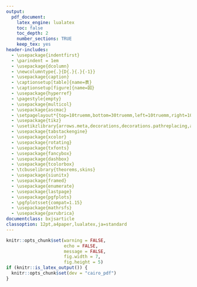 ```yaml
---
output:
  pdf_document:
    latex_engine: lualatex
    toc: false
    toc_depth: 2
    number_sections: TRUE
    keep_tex: yes
header-includes:
  - \usepackage{indentfirst}
  - \parindent = 1em
  - \usepackage{dcolumn}
  - \newcolumntype{.}{D{.}{.}{-1}}
  - \usepackage{caption}
  - \captionsetup[table]{name=表}
  - \captionsetup[figure]{name=図}
  - \usepackage{hyperref}
  - \pagestyle{empty}
  - \usepackage{multicol}
  - \usepackage{ascmac}
  - \setpagelayout*{top=10truemm,bottom=30truemm,left=10truemm,right=10truemm}
  - \usepackage{tikz}
  - \usetikzlibrary{arrows.meta,decorations,decorations.pathreplacing,arrows,calc}
  - \usepackage{tabstackengine}
  - \usepackage{xcolor}
  - \usepackage{rotating}
  - \usepackage{txfonts}
  - \usepackage{fancybox}
  - \usepackage{dashbox}
  - \usepackage{tcolorbox}
  - \tcbuselibrary{theorems,skins}
  - \usepackage{siunitx}
  - \usepackage{framed}
  - \usepackage{enumerate}
  - \usepackage{lastpage}
  - \usepackage{pgfplots}
  - \pgfplotsset{compat=1.15}
  - \usepackage{mathrsfs}
  - \usepackage{pxrubrica}
documentclass: bxjsarticle
classoption: 12pt,a4paper,lualatex,ja=standard
---
```


```r
knitr::opts_chunk$set(warning = FALSE, 
                      echo = FALSE, 
                      message = FALSE,
                      fig.width = 7,
                      fig.height = 5)
if (knitr::is_latex_output()) {
  knitr::opts_chunk$set(dev = "cairo_pdf")
}
```

\renewcommand{\thefootnote}{}
\newcounter{kaunta}
\renewcommand{\thekaunta}{\arabic{kaunta}}
\newcommand{\kaunta}{\refstepcounter{kaunta}%
\thekaunta}
\def\question{\noindent\fbox{\large\makebox[1em]{\text{\kaunta}}} \hspace{1pt}}
\newcounter{skaunta}
\renewcommand{\theskaunta}{\arabic{skaunta}}
\newcommand{\skaunta}{\refstepcounter{skaunta}%
\theskaunta}
\def\squestion{(\text{\skaunta})\hspace{2.5pt}}
\newcommand{\maru}[1]{\raise0.2ex\hbox{\textcircled{\scriptsize{#1}}}}
\newcommand{\jsim}{\mathrel{\text{∽}}}
\newcommand{\jpara}{/\!/}

\newcounter{kcounter}
\setcounter{kcounter}{0}
\newcommand{\kana}{\refstepcounter{kcounter}\ifthenelse{\value{kcounter}=1}{ア}{\ifthenelse{\value{kcounter}=2}{イ}{\ifthenelse{\value{kcounter}=3}{ウ}{\ifthenelse{\value{kcounter}=4}{エ}{\ifthenelse{\value{kcounter}=5}{オ} {\ifthenelse{\value{kcounter}=6}{カ}{\ifthenelse{\value{kcounter}=7}{キ}{\ifthenelse{\value{kcounter}=8}{ク}{\ifthenelse{\value{kcounter}=9}{ケ}{\ifthenelse{\value{kcounter}=10}{コ}{\ifthenelse{\value{kcounter}=11}{サ}{\ifthenelse{\value{kcounter}=12}{シ}{\ifthenelse{\value{kcounter}=13}{ス}{\ifthenelse{\value{kcounter}=14}{セ}{\ifthenelse{\value{kcounter}=15}{ソ}{\ifthenelse{\value{kcounter}=16}{タ}{\ifthenelse{\value{kcounter}=17}{チ}{\ifthenelse{\value{kcounter}=18}{ツ}{\ifthenelse{\value{kcounter}=19}{テ}{\ifthenelse{\value{kcounter}=20}{ト}{\ifthenelse{\value{kcounter}=21}{ナ}{\ifthenelse{\value{kcounter}=22}{ニ}{\ifthenelse{\value{kcounter}=23}{ヌ}{\ifthenelse{\value{kcounter}=24}{ネ}{\ifthenelse{\value{kcounter}=25}{ノ}{\ifthenelse{\value{kcounter}=26}{ハ}{\ifthenelse{\value{kcounter}=27}{ヒ}{\ifthenelse{\value{kcounter}=28}{フ}{\ifthenelse{\value{kcounter}=29}{ヘ}{\ifthenelse{\value{kcounter}=30}{ホ}{\ifthenelse{\value{kcounter}=31}{マ}{\ifthenelse{\value{kcounter}=32}{ミ}{\ifthenelse{\value{kcounter}=33}{ム}{\ifthenelse{\value{kcounter}=34}{メ}{\ifthenelse{\value{kcounter}=35}{モ}{\ifthenelse{\value{kcounter}=36}{ヤ}{\ifthenelse{\value{kcounter}=37}{ユ}{\ifthenelse{\value{kcounter}=38}{ヨ}{\ifthenelse{\value{kcounter}=39}{ラ}{\ifthenelse{\value{kcounter}=40}{リ}{\ifthenelse{\value{kcounter}=41}{ル}{\ifthenelse{\value{kcounter}=42}{レ}{\ifthenelse{\value{kcounter}=43}{ロ}{\ifthenelse{\value{kcounter}=44}{ワ}{・}}}}}}}}}}}}}}}}}}}}}}}}}}}}}}}}}}}}}}}}}}}}}

\newcommand{\kuran}[1]{\framebox[1.5cm][c]{\maru{\kana}}}

\newcommand{\degre}{\ensuremath{^\circ}}

\newcommand{\myarc}[1]{
   \tikz [baseline = (N.base), every node/.style={}] {
      \node [inner sep = 0pt] (N) {$\mathrm{#1}$};
      \draw [line width = 0.4pt] plot [smooth, tension=1.3] coordinates {
         ($(N.north west) + (0.1ex,0)$)
         ($(N.north)      + (0,0.5ex)$)
         ($(N.north east) + (0,0)$)
      };
   }
}

\makeatletter
\newenvironment{figurehere}{\def\@captype{figure}}{}
\makeatother

\newcommand{\haiten}[1]{%
\begin{flushright}%
\footnotesize{＜#1＞}%
\end{flushright}%
}
\newgeometry{top=10truemm,bottom=10truemm,left=20truemm,right=20truemm}

\thispagestyle{empty}
\begin{center}
\phantom{empty}

\vspace{60truemm}

\hspace{4em} {\HUGE\gtfamily\bfseries \ruby[g]{数}{すう}\hspace{2em}\ruby[g]{学}{がく}}\hspace{1em}{\large \gtfamily \bfseries （$\mathbf{1}$\ruby[g]{年}{ねん}）}\\

\vspace{15truemm}

\hspace{2.5em}{\large \gtfamily \bfseries（この\ruby[g]{問題}{もんだい}は\ruby[g]{定規}{じょうぎ}とコンパスが\ruby[g]{必要}{ひつよう}です。）}

\vspace{64truemm}

{\large\gtfamily\bfseries \ruby[g]{注}{ちゅう}\hspace{5em}\ruby[g]{意}{い}}

\end{center}

\centering
\begin{framed}
\begin{flushleft}
\begin{enumerate}[\Large \gtfamily 1]
  \item {\large 「\ruby[g]{開始}{かいし}」の\ruby[g]{合図}{あいず}があるまでは,\ruby[g]{開}{ひら}いてはいけません。}

  \item {\large \ruby[g]{問題}{もんだい}は\pageref{LastPage}ページまであります。}

  \item {\large 「\ruby[g]{開始}{かいし}」の\ruby[g]{合図}{あいず}があったら,まず,\ruby[g]{問題用紙}{もんだいようし}・\ruby[g]{解答用紙}{かいとうようし}に,\ruby[g]{組}{くみ}・\ruby[g]{番号}{ばんごう}と\ruby[g]{名前}{なまえ}などを\ruby[g]{書}{か}きなさい。}

  \item {\large \ruby[g]{答}{こた}えは,すべて\ruby[g]{解答用紙}{かいとうようし}に\ruby[g]{書}{か}きなさい。また、\ruby[g]{所定}{しょてい}の\ruby[g]{欄}{らん}に\ruby[g]{濃}{こ}くはっきりと\ruby[g]{書}{か}きなさい。}

  \item {\large 「\ruby[g]{終了}{しゅうりょう}」の\ruby[g]{合図}{あいず}で,すぐ\ruby[g]{鉛筆}{えんぴつ}をおき,\ruby[g]{解答用紙}{かいとうようし}を\ruby[g]{裏返}{うらがえ}しにしなさい。}
\end{enumerate}
\end{flushleft}
\end{framed}

\vspace{14mm}

\begin{center}
{\large \underline{\hspace{30mm}\ruby[g]{組}{くみ} \hspace{30mm}\ruby[g]{番}{ばん} \hspace{15mm} \ruby[g]{名前}{なまえ} \hspace{60mm}}}
\end{center}

\pagestyle{plain}
\pagenumbering{arabic}

\begin{flushleft}

\question \ruby[g]{次}{つぎ}の\ruby[g]{空欄}{くうらん}に\ruby[g]{当}{あ}てはまる\ruby[g]{言葉}{ことば}や\ruby[g]{記号}{きごう}を\ruby[g]{書}{か}きなさい。

\haiten{知・技$1 \times 31$点}

2\ruby[g]{点}{てん}A, Bを\ruby[g]{通}{とお}り、\ruby[g]{両方}{りょうほう}にかぎりなくのびているものを\kuran{直線AB}という。\ruby[g]{直線}{ちょくせん}ABのうち、AからBまでの\ruby[g]{部分}{ぶぶん}を\kuran{線分AB}という。また、\ruby[g]{線分}{せんぶん}ABをBのほうへまっすぐにかぎりなくのばしたものを\kuran{半直線AB}という。

\ruby[g]{図形}{ずけい}を、\ruby[g]{一定}{いってい}の\ruby[g]{方向}{ほうこう}に、\ruby[g]{一定}{いってい}の\ruby[g]{距離}{きょり}だけ\ruby[g]{動}{うご}かす\ruby[g]{移動}{いどう}を\kuran{平行移動}という。\ruby[g]{線分}{せんぶん}ABと\ruby[g]{線分}{せんぶん}CDの\ruby[g]{長}{なが}さが\ruby[g]{等}{ひと}しいことをAB \kuran{$=$} CDとかく。\ruby[g]{図形}{ずけい}をある\ruby[g]{点}{てん}を\ruby[g]{中心}{ちゅうしん}として、\ruby[g]{一定}{いってい}の\ruby[g]{角度}{かくど}だけ\ruby[g]{回転}{かいてん}させる\ruby[g]{移動}{いどう}を\kuran{回転移動}といい、\ruby[g]{中心}{ちゅうしん}とする\ruby[g]{点}{てん}を\kuran{回転の中心}という。\ruby[g]{図形}{ずけい}を$\ang{180}$だけ\ruby[g]{回転移動}{かいてんいどう}させることを\kuran{点対称移動}という。また、\ruby[g]{図形}{ずけい}をある\ruby[g]{直線}{ちょくせん}を\ruby[g]{折}{お}り\ruby[g]{目}{め}として\ruby[g]{折}{お}り\ruby[g]{返}{かえ}す\ruby[g]{移動}{いどう}を\kuran{対称移動}といい、\ruby[g]{折}{お}り\ruby[g]{目}{め}の\ruby[g]{直線}{ちょくせん}を\kuran{対称の軸}という。

\ruby[g]{平行}{へいこう}な2\ruby[g]{直線}{ちょくせん}を\kuran{平行線}という。2\ruby[g]{直線}{ちょくせん}AB, CDが\ruby[g]{平行}{へいこう}であることを

\noindent
AB \kuran{$\jpara$} CDとかく。1つの\ruby[g]{点}{てん}Oから\ruby[g]{出}{で}る2つの\ruby[g]{半直線}{はんちょくせん}OA, OBによって\ruby[g]{角}{かく}ができる。この\ruby[g]{角}{かく}を\kuran{$\angle$}AOBとかく。2\ruby[g]{直線}{ちょくせん}が\ruby[g]{垂直}{すいちょく}であるとき、\ruby[g]{一方}{いっぽう}の\ruby[g]{直線}{ちょくせん}を\ruby[g]{他方}{たほう}の\ruby[g]{直線}{ちょくせん}の\kuran{垂線}という。\ruby[g]{線分}{せんぶん}ABと\ruby[g]{直線}{ちょくせん}$l$が\ruby[g]{垂直}{すいちょく}であることを、AB\kuran{$\perp$}$l$とかく。

\ruby[g]{線分}{せんぶん}を2\ruby[g]{等分}{とうぶん}する\ruby[g]{点}{てん}を、その\ruby[g]{線分}{せんぶん}の\kuran{中点}という。\ruby[g]{線分}{せんぶん}の\ruby[g]{中点}{ちゅうてん}を\ruby[g]{通}{とお}り、その\ruby[g]{線分}{せんぶん}に\ruby[g]{垂直}{すいちょく}な\ruby[g]{直線}{ちょくせん}をその\ruby[g]{線分}{せんぶん}の\kuran{垂直二等分線}という。2\ruby[g]{点}{てん}からの\ruby[g]{距離}{きょり}が\ruby[g]{等}{ひと}しい\ruby[g]{点}{てん}は、\ruby[g]{垂直二等分線上}{すいちょくにとうぶんせんじょう}にある。

  1つの\ruby[g]{角}{かく}を2\ruby[g]{等分}{とうぶん}する\ruby[g]{半直線}{はんちょくせん}を、その\ruby[g]{角}{かく}の\kuran{二等分線}という。\ruby[g]{角}{かく}の\ruby[g]{二等分線}{にとうぶんせん}は、その\ruby[g]{角}{かく}の\kuran{対称の軸}である。\ruby[g]{角}{かく}の\ruby[g]{二等分線上}{にとうぶんせんじょう}の\ruby[g]{点}{てん}から\ruby[g]{角}{かく}の\ruby[g]{二辺}{にへん}までの\ruby[g]{距離}{きょり}は\ruby[g]{等}{ひと}しい。また、\ruby[g]{角}{かく}の\ruby[g]{内部}{ないぶ}にあって、その\ruby[g]{角}{かく}の2\ruby[g]{辺}{へん}までの\ruby[g]{距離}{きょり}が\ruby[g]{等}{ひと}しい\ruby[g]{点}{てん}は、その\ruby[g]{角}{かく}の\ruby[g]{二等分線上}{にとうぶんせんじょう}にある。

\ruby[g]{円周上}{えんしゅうじょう}の2\ruby[g]{点}{てん}をA, Bとするとき、AからBまでの\ruby[g]{円周}{えんしゅう}の\ruby[g]{部分}{ぶぶん}を\ruby[g]{弧}{こ}ABといい、\kuran{$\myarc{AB}$}と\ruby[g]{表}{あらわ}す。\ruby[g]{円周上}{えんしゅうじょう}の2\ruby[g]{点}{てん}を\ruby[g]{結}{むす}ぶ\ruby[g]{線分}{せんぶん}を\ruby[g]{弦}{げん}といい、\ruby[g]{両端}{りょうたん}がA, Bである\ruby[g]{弦}{げん}を\kuran{弦AB}という。

\ruby[g]{円}{えん}の\ruby[g]{中心}{ちゅうしん}を\ruby[g]{通}{とお}る\ruby[g]{直線}{ちょくせん}に\ruby[g]{垂直}{すいちょく}な\ruby[g]{直線}{ちょくせん}を\ruby[g]{平行移動}{へいこういどう}させていくと、1\ruby[g]{点}{てん}だけで\ruby[g]{円}{えん}と\ruby[g]{出}{で}あう\ruby[g]{場所}{ばしょ}がある。このとき、この\ruby[g]{直線}{ちょくせん}は\ruby[g]{円}{えん}に\kuran{接する}といい、この\ruby[g]{直線}{ちょくせん}を\ruby[g]{円}{えん}の\kuran{接線}、\ruby[g]{円}{えん}と\ruby[g]{直線}{ちょくせん}が\ruby[g]{接}{せっ}する\ruby[g]{点}{てん}を\kuran{接点}という。\ruby[g]{円}{えん}の\ruby[g]{接線}{せっせん}は、\ruby[g]{接点}{せってん}を\ruby[g]{通}{とおる}る\ruby[g]{半径}{はんけい}に\kuran{垂直}である。

\ruby[g]{弧}{こ}の\ruby[g]{両端}{りょうたん}を\ruby[g]{通}{とお}る2つの\ruby[g]{半径}{はんけい}とその\ruby[g]{弧}{こ}で\ruby[g]{囲}{かこ}まれた\ruby[g]{図形}{ずけい}を\kuran{おうぎ形}という。おうぎ\ruby[g]{形}{がた}で、2つの\ruby[g]{半径}{はんけい}のつくる\ruby[g]{角}{かく}を\kuran{中心角}という。

\begin{center}
\begin{figurehere}
\includegraphics[height=52mm]{media_ku/image4.png}
\end{figurehere}
\end{center}

\ruby[g]{上}{うえ}の$\maru{ア} \sim \maru{エ}$の\ruby[g]{立体}{ りったい}のように、\ruby[g]{平面}{へいめん}だけで\ruby[g]{囲}{かこ}まれた\ruby[g]{立体}{りったい}を\kuran{多面体}という。また、$\maru{イ}$や$\maru{エ}$のような\ruby[g]{立体}{りったい}を\kuran{角錐}という。$\maru{カ}$のような\ruby[g]{立体}{りったい}を\kuran{円錐}という。

\ruby[g]{底面}{ていめん}が\ruby[g]{正三角形}{せいさんかくけい}、\ruby[g]{正方形}{せいほうけい}、$\cdots$で、\ruby[g]{側面}{そくめん}がすべて\ruby[g]{合同}{ごうどう}な\ruby[g]{長方形}{ちょうほうけい}である\ruby[g]{角柱}{かくちゅう}をそれぞれ、\ruby[g]{正三角柱}{せいさんかくちゅう}、\ruby[g]{正四角柱}{せいしかくちゅう}、$\cdots$という。また、\ruby[g]{底面}{ていめん}が\ruby[g]{正三角形}{せいさんかくけい}、\ruby[g]{正方形}{せいほうけい}、$\cdots$で、\ruby[g]{側面}{そくめん}がすべて\ruby[g]{合同}{ごうどう}な\ruby[g]{二等辺三角形}{にとうへんさんかくけい}である\ruby[g]{角錐}{かくすい}を、それぞれ\ruby[g]{正三角錐}{せいさんかくすい}、\ruby[g]{正四角錐}{せいしかくすい}、$\cdots$という。

\ruby[g]{立方体}{りっぽうたい}のように、\ruby[g]{多面体}{ためんたい}で\ruby[g]{次}{つぎ}の2つの\ruby[g]{性質}{せいしつ}をもち、へこみのないものを\kuran{正多面体}という。

\begin{itemize}
\item どの\ruby[g]{面}{めん}もすべて\ruby[g]{合同}{ごうどう}な\ruby[g]{正多角形}{せいたかくけい}である。
\item どの\ruby[g]{頂点}{ちょうてん}にも\ruby[g]{面}{めん}が\ruby[g]{同}{おな}じ\ruby[g]{数}{かず}だけ\ruby[g]{集}{あつ}まっている。
\end{itemize}

\vfill

\question \ruby[g]{下}{した}の\ruby[g]{図}{ず}の\ruby[g]{立体}{りったい}について、\ruby[g]{次}{つぎ}の\ruby[g]{問}{とい}に\ruby[g]{答}{こた}えなさい。

\haiten{知・技$2 \times 6$点}

\begin{center}
\begin{figurehere}
\includegraphics[height=40mm]{media/tu2.jpg}
\end{figurehere}
\end{center}

\squestion $\maru{ア}, \, \maru{ウ}, \, \maru{エ}$の\ruby[g]{立体}{りったい}の\ruby[g]{名前}{なまえ}と、それが\ruby[g]{何面体}{なんめんたい}であるかを\ruby[g]{答}{こた}えなさい。

\squestion $\maru{オ}, \, \maru{カ}$の\ruby[g]{立体}{りったい}の\ruby[g]{名前}{なまえ}と、\ruby[g]{側面}{そくめん}の\ruby[g]{形}{かたち}を\ruby[g]{答}{こた}えなさい。

\squestion $\maru{ク}$の\ruby[g]{立体}{りったい}の\ruby[g]{名前}{なまえ}を\ruby[g]{答}{こた}えなさい。

\setcounter{skaunta}{0}

\vfill

\question \ruby[g]{正四面体}{せいしめんたい}、\ruby[g]{正六面体}{せいろくめんたい}、\ruby[g]{正八面体}{せいはちめんたい}について、\ruby[g]{下}{した}の\ruby[g]{表}{ひょう}の\ruby[g]{空欄}{くうらん}をうめて、\ruby[g]{表}{ひょう}を\ruby[g]{完成}{かんせい}させなさい。

\haiten{知・技$2 \times 4$点}

\begin{center}
\begin{figurehere}
\includegraphics[height=40mm]{media/tu3.jpg}
\end{figurehere}

\renewcommand{\arraystretch}{1.5}
\begin{tabular}{|c|c|c|c|}
\hline
 & \ruby[g]{面}{めん}の\ruby[g]{数}{かず} & \ruby[g]{辺}{へん}の数 &\ruby[g]{ 頂点}{ちょうてん}の\ruby[g]{数}{かず} \\
\hline
\ruby[g]{正四面体}{せいしめんたい} & \squestion & 6 & 4\\
\hline
\ruby[g]{正六面体}{せいろくめんたい} & 6 & 12 & \squestion \\
\hline
\ruby[g]{正八面体}{せいはちめんたい} & \squestion  & \squestion  & 6\\
\hline
\end{tabular}

\end{center}

\vfill

\newpage

\begin{multicols}{2}

\question \ruby[g]{右}{みぎ}の\ruby[g]{長方形}{ちょうほうけい}ABCDについて、\ruby[g]{線分}{せんぶん}ADと\ruby[g]{線分}{せんぶん}BCの\ruby[g]{関係}{かんけい}を、\ruby[g]{記号}{きごう}を\ruby[g]{使}{つか}って2\ruby[g]{通}{とお}りの\ruby[g]{方法}{ほうほう}で\ruby[g]{表}{あらわ}しなさい。

\haiten{知・技$4$点}

\columnbreak

\begin{center}
\begin{figurehere}
\includegraphics{media/image1.png}
\end{figurehere}
\end{center}

\end{multicols}

\vspace*{\fill}

\begin{multicols}{2}

\question \ruby[g]{右}{みぎ}の\ruby[g]{図形}{ずけい}について、\ruby[g]{次}{つぎ}の\ruby[g]{問}{とい}に\ruby[g]{答}{こた}えなさい。

\haiten{知・技$2 \times 2$点}

\setcounter{skaunta}{0}

\squestion \ruby[g]{三角形}{さんかくけい}を\ruby[g]{直線}{ちょくせん}$l$を\ruby[g]{対称}{たいしょう}の\ruby[g]{軸}{じく}として\ruby[g]{対称移動}{たいしょういどう}させた\ruby[g]{図形}{ずけい}をかきなさい。

\vspace*{\fill}

\columnbreak

\begin{center}
\begin{figurehere}
\includegraphics[width=30mm]{media/tu4.png}
\end{figurehere}

\end{center}

\end{multicols}

\begin{multicols}{2}

\squestion \ruby[g]{三角形}{さんかくけい}を\ruby[g]{点}{てん}Oを\ruby[g]{中心}{ちゅうしん}として$\ang{180}$\ruby[g]{回転移動}{かいてんいどう}させた\ruby[g]{図形}{ずけい}をかきなさい。

\vspace*{\fill}

\columnbreak

\begin{center}
\begin{figurehere}
\includegraphics[width=30mm]{media/image3.png}
\end{figurehere}
\end{center}

\end{multicols}

\begin{multicols}{2}

\vspace*{\fill}

\setcounter{skaunta}{0}
\question \ruby[g]{右}{みぎ}の\ruby[g]{図}{ず}の\ruby[g]{多角形}{たかくけい}ABCDEFは、1\ruby[g]{辺}{ぺん}が$2\si{cm}$の\ruby[g]{正六角形}{せいろっかくけい}で、\ruby[g]{点}{てん}Oは3つの\ruby[g]{対角線}{たいかくせん}の\ruby[g]{交点}{こうてん}です。

\haiten{(1)(2)知・技$2 \times 2$点、(3)思・判・表2点}

\squestion $\triangle$EFOは$\triangle$BCOを、\ruby[g]{対角線}{たいかくせん}ADを\ruby[g]{対称}{たいしょう}の\ruby[g]{軸}{じく}として\ruby[g]{対称移動}{たいしょういどう}させた\ruby[g]{図形}{ずけい}とみることができます。このとき、ADとBFの\ruby[g]{関係}{かんけい}を\ruby[g]{式}{しき}で\ruby[g]{表}{あらわ}しなさい。

\columnbreak

\vspace*{\fill}

\begin{center}
\begin{figurehere}
\includegraphics[width=30mm]{media/image5.png}
\end{figurehere}
\end{center}

\vspace*{\fill}

\end{multicols}

\vspace*{\fill}

\squestion $\triangle$BCOは、\ruby[g]{平行移動}{へいこういどう}だけで$\triangle$AOFに\ruby[g]{重}{かさ}ねることができます。このときの\ruby[g]{移動}{いどう}の\ruby[g]{距離}{きょり}は\ruby[g]{何}{なに}$\si{cm}$ですか。

\vspace*{\fill}

\squestion $\triangle$BCOは、\ruby[g]{回転移動}{かいてんいどう}だけで$\triangle$AOFに\ruby[g]{重}{かさ}ねることができます。どのように\ruby[g]{移動}{いどう}したらよいか、その\ruby[g]{方法}{ほうほう}を\ruby[g]{説明}{せつめい}しなさい。

\vspace*{\fill}

\setcounter{skaunta}{0}

\newpage

\question \ruby[g]{次}{つぎ}の\ruby[g]{作図}{さくず}をしなさい。ただし、\ruby[g]{作図}{さくず}に\ruby[g]{用}{もち}いた\ruby[g]{線}{せん}は\ruby[g]{残}{のこ}しておくこと。

\haiten{知・技$2 \times 5$点}

\squestion $\triangle$ABCで、\ruby[g]{辺}{へん}BCを\ruby[g]{底辺}{ていへん}としたときの\ruby[g]{高}{たか}さAP

\begin{center}
\begin{figurehere}
\includegraphics[width=50mm]{media/image10.png}
\end{figurehere}
\end{center}

\squestion \ruby[g]{線分}{せんぶん}ABの\ruby[g]{中点}{ちゅうてん}M

\vspace{30mm}

\begin{center}
\begin{figurehere}
\includegraphics[width=50mm]{media/image11.png}
\end{figurehere}
\end{center}

\squestion $\angle$AOBの\ruby[g]{二等分線}{にとうぶんせん}OC

\begin{center}
\begin{figurehere}
\includegraphics[width=50mm]{media/image8.png}
\end{figurehere}
\end{center}

\squestion \ruby[g]{線分}{せんぶん}ABの\ruby[g]{垂直二等分線}{すいちょくにとうぶんせん}

\vspace{30mm}

\begin{center}
\begin{figurehere}
\includegraphics[width=50mm]{media/image11.png}
\end{figurehere}
\end{center}

\squestion \ruby[g]{辺}{へん}AC, AB, BDに\ruby[g]{接}{せっ}する\ruby[g]{円}{えん}O

\vspace{15mm}

\begin{center}
\begin{figurehere}
\includegraphics[width=50mm]{media/image191.png}
\end{figurehere}
\end{center}

\newpage

\begin{multicols}{2}

\setcounter{skaunta}{0}
\question さやかさんは、\ruby[g]{右}{みぎ}の\ruby[g]{四角形}{しかくけい}\maru{1}を、ある\ruby[g]{点}{てん}Oを\ruby[g]{回転}{かいてん}の\ruby[g]{中心}{ちゅうしん}として、\ruby[g]{回転移動}{かいてんいどう}させた\ruby[g]{図形}{ずけい}を\ruby[g]{並}{なら}べて、\ruby[g]{模様}{もよう}をつくることにしました。\ruby[g]{右}{みぎ}の\ruby[g]{四角形}{しかくけい}\maru{2}は、\ruby[g]{四角形}{しかくけい}\maru{1}を、\ruby[g]{点}{てん}Oを\ruby[g]{回転}{かいてん}の\ruby[g]{中心}{ちゅうしん}として\ruby[g]{時計回}{とけいまわ}りに$\ang{120}$\ruby[g]{移動}{いどう}させた\ruby[g]{図形}{ずけい}です。

\haiten{(1)知・技2点、(2)思・判・表4点}

\columnbreak

\begin{center}
\begin{figurehere}
\includegraphics{media/image12.png}
\end{figurehere}
\end{center}

\end{multicols}

\squestion \ruby[g]{四角形}{しかくけい}\maru{2}の\ruby[g]{印}{しるし}を\ruby[g]{付}{つ}けた\ruby[g]{角}{かく}（\begin{figurehere}\includegraphics[scale=1.0]{media/image13.png}\end{figurehere}）に\ruby[g]{対応}{たいおう}する\ruby[g]{角}{かく}を、\ruby[g]{次}{つぎ}のア$\sim$エの\ruby[g]{中}{なか}から\ruby[g]{選}{えら}び、\ruby[g]{記号}{きごう}で\ruby[g]{答}{こた}えなさい。

\begin{itemize}
\item[ア] $\angle$A
\item[イ] $\angle$B
\item[ウ] $\angle$C
\item[エ] $\angle$D
\end{itemize}



\squestion さやかさんは、\ruby[g]{四角形}{しかくけい}\maru{1}を\ruby[g]{四角形}{しかくけい}$\maru{2}$に\ruby[g]{回転移動}{かいてんいどう}させた\ruby[g]{後}{あと}、\ruby[g]{回転}{かいてん}の\ruby[g]{中心}{ちゅうしん}Oの\ruby[g]{位置}{いち}が\ruby[g]{分}{わ}からなくなりました。\ruby[g]{回転}{かいてん}の\ruby[g]{中心}{ちゅうしん}Oの\ruby[g]{求}{もと}め\ruby[g]{方}{かた}を、「\ruby[g]{垂直二等分線}{すいちょくにとうぶんせん}」の\ruby[g]{言葉}{ことば}を\ruby[g]{使}{つか}って\ruby[g]{説明}{せつめい}しなさい。

\vspace{20mm}

\question $\ang{75}$を\ruby[g]{作図}{さくず}しなさい。

\haiten{思・判・表5点}

\newpage

\setcounter{skaunta}{0}
\question \ruby[g]{次}{つぎ}のおうぎ\ruby[g]{形}{がた}に\ruby[g]{関}{かん}する\ruby[g]{問}{とい}に\ruby[g]{答}{こた}えなさい。

\haiten{知・技$2 \times 7$点}

\squestion \ruby[g]{半径}{はんけい}が$6\si{cm},$\ruby[g]{中心角}{ちゅうしんかく}が$\ang{30}$のおうぎ\ruby[g]{形}{がた}の\ruby[g]{面積}{めんせき}

\vspace{20mm}

\squestion \ruby[g]{半径}{はんけい}が$10\si{cm},$\ruby[g]{中心角}{ちゅうしんかく}が$\ang{108}$のおうぎ\ruby[g]{形}{がた}の\ruby[g]{弧}{こ}の\ruby[g]{長}{なが}さ

\vspace{20mm}

\squestion \ruby[g]{弧}{こ}の\ruby[g]{長}{なが}さが$10 \pi,$\ruby[g]{中心角}{ちゅうしんかく}が$\ang{120}$のおうぎ\ruby[g]{形}{がた}の\ruby[g]{面積}{めんせき}

\vspace{20mm}

\squestion \ruby[g]{半径}{はんけい}が$12\si{cm},$\ruby[g]{面積}{めんせき}が$72 \pi \si{cm}^2$のおうぎ\ruby[g]{形}{がた}の\ruby[g]{中心角}{ちゅうしんかく}

\vspace{20mm}

\squestion \ruby[g]{弧}{こ}の\ruby[g]{長}{なが}さが$6 \pi \si{cm}, $\ruby[g]{中心角}{ちゅうしんかく}が$\ang{120}$のおうぎ\ruby[g]{形}{がた}の\ruby[g]{半径}{はんけい}

\vspace{20mm}

\squestion \ruby[g]{中心角}{ちゅうしんかく}が$\ang{90} \si{cm},$\ruby[g]{弧}{こ}の\ruby[g]{長}{なが}さが$9 \pi \si{cm}$のおうぎ\ruby[g]{形}{がた}の\ruby[g]{面積}{めんせき}

\vspace{20mm}

\begin{multicols}{2}

\squestion \ruby[g]{右}{みぎ}の\ruby[g]{図}{ず}は、2つのおうぎ\ruby[g]{形}{がた}を\ruby[g]{組}{く}み\ruby[g]{合}{あ}わせたものである。\ruby[g]{色}{いろ}をつけた\ruby[g]{部分}{ぶぶん}について、\ruby[g]{次}{つぎ}のものを\ruby[g]{求}{もと}めなさい。

\columnbreak

\begin{center}
\begin{figurehere}
\includegraphics[height=30mm]{media/tu1.jpg}
\end{figurehere}
\end{center}

\end{multicols}

\vfill

\newpage






















\end{flushleft}

























